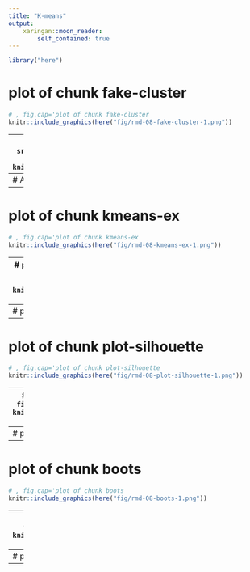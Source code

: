 ```yaml
---
title: "K-means"
output:
    xaringan::moon_reader:
        self_contained: true
---
```

```r
library("here")
```
# plot of chunk fake-cluster
```r
# , fig.cap='plot of chunk fake-cluster
knitr::include_graphics(here("fig/rmd-08-fake-cluster-1.png"))
```

---
# Alt
```r
# , fig.cap='<img src="../fig/kmeans.gif" title="Alt" alt="Alt" style="display: block; margin: auto;" />
knitr::include_graphics(here("fig/kmeans.gif"))
```

---
# Alt
```r
# , fig.cap='Alt
knitr::include_graphics(here("fig/rmd-08-kmeans-1.png"))
```

---
# plot of chunk kmeans-ex
```r
# , fig.cap='plot of chunk kmeans-ex
knitr::include_graphics(here("fig/rmd-08-kmeans-ex-1.png"))
```

---
# plot of chunk unnamed-chunk-1
```r
# , fig.cap='plot of chunk unnamed-chunk-1
knitr::include_graphics(here("fig/rmd-08-unnamed-chunk-1-1.png"))
```

---
# plot of chunk silhouette
```r
# , fig.cap='plot of chunk silhouette
knitr::include_graphics(here("fig/rmd-08-silhouette-1.png"))
```

---
# plot of chunk plot-silhouette
```r
# , fig.cap='plot of chunk plot-silhouette
knitr::include_graphics(here("fig/rmd-08-plot-silhouette-1.png"))
```

---
# plot of chunk silhouette-ex
```r
# , fig.cap='plot of chunk silhouette-ex
knitr::include_graphics(here("fig/rmd-08-silhouette-ex-1.png"))
```

---
# plot of chunk unnamed-chunk-4
```r
# , fig.cap='> > <img src="../fig/silhouette5.png" title="plot of chunk unnamed-chunk-4" alt="plot of chunk unnamed-chunk-4" style="display: block; margin: auto;" />
knitr::include_graphics(here("fig/silhouette5.png"))
```

---
# plot of chunk boots
```r
# , fig.cap='plot of chunk boots
knitr::include_graphics(here("fig/rmd-08-boots-1.png"))
```

---
# plot of chunk bs-heatmap
```r
# , fig.cap='plot of chunk bs-heatmap
knitr::include_graphics(here("fig/rmd-08-bs-heatmap-1.png"))
```

---
# plot of chunk bs-ex
```r
# , fig.cap='plot of chunk bs-ex
knitr::include_graphics(here("fig/rmd-08-bs-ex-1.png"))
```

---
